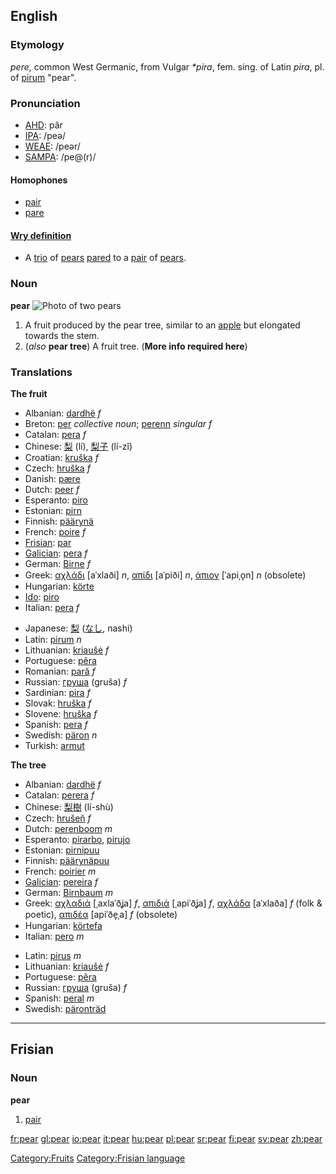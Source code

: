 ==English==
===Etymology===

{{OE.}} ''pere'', common West Germanic, from Vulgar {{L.}} ''*pira'', fem. sing. of Latin ''pira'', pl. of [[pirum]] "pear".

===Pronunciation===
*[[w:AHD|AHD]]: pâr
*[[w:IPA|IPA]]: /peə/
*[[w:WEAE|WEAE]]: /peər/
*[[w:SAMPA|SAMPA]]: /pe@(r)/

==== Homophones ====
*[[pair]]
*[[pare]]
==== [[Wry definition]] ====
* A [[trio]] of [[pear]]s [[pare]]d to a [[pair]] of [[pear]]s.

===Noun===
'''pear'''
[[Image:Pears.jpg|thumb|Photo of two pears]]
[[Category:Fruits]]
#A fruit produced by the pear tree, similar to an [[apple]] but elongated towards the stem.
#(''also'' '''pear tree''') A fruit tree.  ('''More info required here''')

===Translations===
'''The fruit'''
{{top}}
*Albanian: [[dardhë]] ''f''
*Breton: [[per]] ''collective noun''; [[perenn]] ''singular f''
*Catalan: [[pera]] ''f''
*Chinese: [[梨]] (lí), [[梨子]] (lí-zǐ)
*Croatian: [[kruška]] ''f''
*Czech: [[hruška]] ''f''
*Danish: [[pære]]
*Dutch: [[peer]] ''f''
*Esperanto: [[piro]]
*Estonian: [[pirn]]
*Finnish: [[päärynä]]
*French: [[poire]] ''f''
*[[Frisian]]: [[par]]
*[[Galician]]: [[pera]] ''f''
*German: [[Birne]] ''f''
*Greek: [[αχλάδι]] [aˈxlaði] ''n'', [[απίδι]] [aˈpiði] ''n'', [[άπιον]] [ˈapiˌo̞n] ''n'' (obsolete)
*Hungarian: [[körte]]
*[[Ido]]: [[piro]]
*Italian: [[pera]] ''f''
{{mid}}
*Japanese: [[梨]] ([[なし]], nashi)
*Latin: [[pirum]] ''n''
*Lithuanian: [[kriaušė]] ''f''
*Portuguese: [[pêra]]
*Romanian: [[pară]] ''f''
*Russian: [[груша]] (gruša) ''f''
*Sardinian: [[pira]] ''f''
*Slovak: [[hruška]] ''f''
*Slovene: [[hruška]] ''f''
*Spanish: [[pera]] ''f''
*Swedish: [[päron]] ''n''
*Turkish: [[armut]]
{{bottom}}

'''The tree'''
{{top}}
*Albanian: [[dardhë]] ''f''
*Catalan: [[perera]] ''f''
*Chinese: [[梨樹]] (lí-shù)
*Czech: [[hrušeň]] ''f''
*Dutch: [[perenboom]] ''m''
*Esperanto: [[pirarbo]], [[pirujo]]
*Estonian: [[pirnipuu]]
*Finnish: [[päärynäpuu]]
*French: [[poirier]] ''m''
*[[Galician]]: [[pereira]] ''f''
*German: [[Birnbaum]] ''m''
*Greek: [[αχλαδιά]] [ˌaxlaˈðʝa] ''f'', [[απιδιά]] [ˌapiˈðʝa] ''f'', [[αχλάδα]] [aˈxlaða] ''f'' (folk & poetic), [[απιδέα]] [apiˈðe̞ˌa] ''f'' (obsolete)
*Hungarian: [[körte]][[fa]]
*Italian: [[pero]] ''m''
{{mid}}
*Latin: [[pirus]] ''m''
*Lithuanian: [[kriaušė]] ''f''
*Portuguese: [[pêra]]
*Russian: [[груша]] (gruša) ''f''
*Spanish: [[peral]] ''m''
*Swedish: [[päronträd]]
{{bottom}}

{{wikipedia}}
{{Commons}}

----

==Frisian==
===Noun===
'''pear'''

#[[pair]]

[[Category:Frisian language]]

[[fr:pear]]
[[gl:pear]]
[[io:pear]]
[[it:pear]]
[[hu:pear]]
[[pl:pear]]
[[sr:pear]]
[[fi:pear]]
[[sv:pear]]
[[zh:pear]]